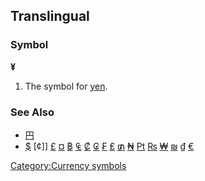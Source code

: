 ==Translingual==
===Symbol===
'''¥'''

#The symbol for [[yen]].
===See Also===
*[[円]]
*[[$]] [¢]] [[£]] [[¤]] [[฿]] [[₠]] [[₡]] [[₢]] [[₣]] [[₤]] [[₥]] [[₦]] [[₧]] [[₨]] [[₩]] [[₪]] [[₫]] [[€]]
[[Category:Currency symbols]]
